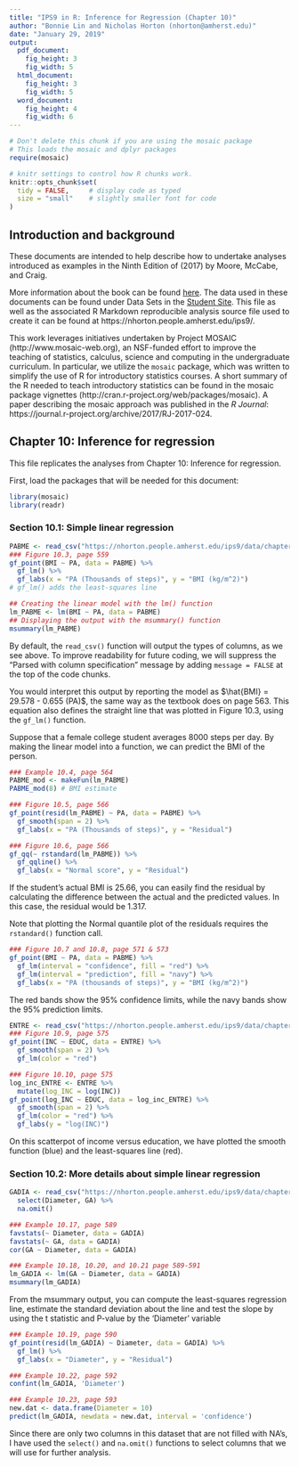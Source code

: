 ```yaml
---
title: "IPS9 in R: Inference for Regression (Chapter 10)"
author: "Bonnie Lin and Nicholas Horton (nhorton@amherst.edu)"
date: "January 29, 2019"
output: 
  pdf_document:
    fig_height: 3
    fig_width: 5
  html_document:
    fig_height: 3
    fig_width: 5
  word_document:
    fig_height: 4
    fig_width: 6
---
```



```r
# Don't delete this chunk if you are using the mosaic package
# This loads the mosaic and dplyr packages
require(mosaic)
```

```r
# knitr settings to control how R chunks work.
knitr::opts_chunk$set(
  tidy = FALSE,     # display code as typed
  size = "small"    # slightly smaller font for code
)
```

## Introduction and background 

These documents are intended to help describe how to undertake analyses introduced 
as examples in the Ninth Edition of \emph{Introduction to the Practice of Statistics} (2017) by Moore, McCabe, and Craig.

More information about the book can be found [here](https://macmillanlearning.com/Catalog/product/introductiontothepracticeofstatistics-ninthedition-moore).
The data used in these documents can be found under Data Sets in the [Student Site](https://www.macmillanlearning.com/catalog/studentresources/ips9e?_ga=2.29224888.526668012.1531487989-1209447309.1529940008#). This
file as well as the associated R Markdown reproducible analysis source file used to create it can be found at https://nhorton.people.amherst.edu/ips9/.

This work leverages initiatives undertaken by Project MOSAIC (http://www.mosaic-web.org), an NSF-funded effort to improve the teaching of statistics, calculus, science and computing in the undergraduate curriculum. In particular, we utilize the `mosaic` package, which was written to simplify the use of R for introductory statistics courses. A short summary of the R needed to teach introductory statistics can be found in the mosaic package vignettes (http://cran.r-project.org/web/packages/mosaic).  A paper describing the mosaic approach was published in the *R Journal*: https://journal.r-project.org/archive/2017/RJ-2017-024.
  
## Chapter 10: Inference for regression
This file replicates the analyses from Chapter 10: Inference for regression.

First, load the packages that will be needed for this document: 
```r
library(mosaic)
library(readr)
```

### Section 10.1: Simple linear regression
```r
PABME <- read_csv("https://nhorton.people.amherst.edu/ips9/data/chapter10/EG10-01PABMI.csv")
### Figure 10.3, page 559
gf_point(BMI ~ PA, data = PABME) %>%
  gf_lm() %>%
  gf_labs(x = "PA (Thousands of steps)", y = "BMI (kg/m^2)")
# gf_lm() adds the least-squares line

## Creating the linear model with the lm() function
lm_PABME <- lm(BMI ~ PA, data = PABME)
## Displaying the output with the msummary() function
msummary(lm_PABME)
```
By default, the `read_csv()` function will output the types of columns, as we see above. 
To improve readability for future coding, we will suppress the "Parsed with column 
specification" message by adding `message = FALSE` at the top of the code chunks.

You would interpret this output by reporting the model as 
$\hat{BMI} = 29.578 - 0.655 (PA)$, the same way as the textbook does on page 
563. This equation also defines the straight line that was plotted in Figure 10.3, 
using the `gf_lm()` function.

Suppose that a female college student averages 8000 steps per day. By making 
the linear model into a function, we can predict the BMI of the person. 
```r
### Example 10.4, page 564
PABME_mod <- makeFun(lm_PABME)
PABME_mod(8) # BMI estimate 

### Figure 10.5, page 566
gf_point(resid(lm_PABME) ~ PA, data = PABME) %>%
  gf_smooth(span = 2) %>%
  gf_labs(x = "PA (Thousands of steps)", y = "Residual") 

### Figure 10.6, page 566
gf_qq(~ rstandard(lm_PABME)) %>%
  gf_qqline() %>%
  gf_labs(x = "Normal score", y = "Residual")
```

If the student's actual BMI is 25.66, you can easily find the residual by calculating the 
difference between the actual and the predicted values. In this case, the residual would 
be 1.317. 

Note that plotting the Normal quantile plot of the residuals requires the `rstandard()` 
function call. 

```r
### Figure 10.7 and 10.8, page 571 & 573
gf_point(BMI ~ PA, data = PABME) %>%
  gf_lm(interval = "confidence", fill = "red") %>%
  gf_lm(interval = "prediction", fill = "navy") %>%
  gf_labs(x = "PA (thousands of steps)", y = "BMI (kg/m^2)")
```

The red bands show the 95% confidence limits, while the navy bands show the 
95% prediction limits. 


```r
ENTRE <- read_csv("https://nhorton.people.amherst.edu/ips9/data/chapter10/EG10-11ENTRE.csv")
### Figure 10.9, page 575
gf_point(INC ~ EDUC, data = ENTRE) %>%
  gf_smooth(span = 2) %>%
  gf_lm(color = "red") 

### Figure 10.10, page 575
log_inc_ENTRE <- ENTRE %>% 
  mutate(log_INC = log(INC))
gf_point(log_INC ~ EDUC, data = log_inc_ENTRE) %>%
  gf_smooth(span = 2) %>%
  gf_lm(color = "red") %>%
  gf_labs(y = "log(INC)")
```

On this scatterpot of income versus education, we have plotted the smooth function (blue) 
and the least-squares line (red). 

### Section 10.2: More details about simple linear regression

```r
GADIA <- read_csv("https://nhorton.people.amherst.edu/ips9/data/chapter10/EG10-16GADIA.csv") %>%
  select(Diameter, GA) %>%
  na.omit()

### Example 10.17, page 589
favstats(~ Diameter, data = GADIA)
favstats(~ GA, data = GADIA)
cor(GA ~ Diameter, data = GADIA)

### Example 10.18, 10.20, and 10.21 page 589-591
lm_GADIA <- lm(GA ~ Diameter, data = GADIA)
msummary(lm_GADIA) 
```

From the msummary output, you can compute the least-squares
regression line, estimate the standard deviation about the line 
and test the slope by using the t statistic and P-value
by the 'Diameter' variable

```r
### Example 10.19, page 590 
gf_point(resid(lm_GADIA) ~ Diameter, data = GADIA) %>%
  gf_lm() %>%
  gf_labs(x = "Diameter", y = "Residual")

### Example 10.22, page 592
confint(lm_GADIA, 'Diameter')

### Example 10.23, page 593
new.dat <- data.frame(Diameter = 10)
predict(lm_GADIA, newdata = new.dat, interval = 'confidence')
```
Since there are only two columns in this dataset that are not filled with NA's, I have 
used the `select()` and `na.omit()` functions to select columns that we will use for 
further analysis. 
